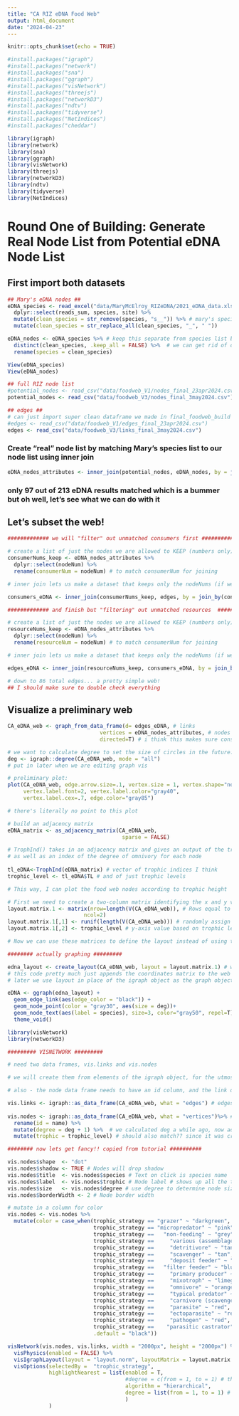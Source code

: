 ```yaml
---
title: "CA RIZ eDNA Food Web"
output: html_document
date: "2024-04-23"
---
```


```r
knitr::opts_chunk$set(echo = TRUE)

#install.packages("igraph") 
#install.packages("network") 
#install.packages("sna")
#install.packages("ggraph")
#install.packages("visNetwork")
#install.packages("threejs")
#install.packages("networkD3")
#install.packages("ndtv")
#install.packages("tidyverse")
#install.packages("NetIndices")
#install.packages("cheddar")

library(igraph) 
library(network) 
library(sna)
library(ggraph)
library(visNetwork)
library(threejs)
library(networkD3)
library(ndtv) 
library(tidyverse)
library(NetIndices)
```

# Round One of Building: Generate Real Node List from Potential eDNA Node List 
## First import both datasets
```r

## Mary's eDNA nodes ##
eDNA_species <- read_excel("data/MaryMcElroy_RIZeDNA/2021_eDNA_data.xlsx", sheet = "ASV") %>% 
  dplyr::select(reads_sum, species, site) %>% 
  mutate(clean_species = str_remove(species, "s__")) %>% # mary's species have a "s__" in front of them and a "_" between genus and sp.
  mutate(clean_species = str_replace_all(clean_species, "_", " "))

eDNA_nodes <- eDNA_species %>% # keep this separate from species list because we might subset species list later
  distinct(clean_species, .keep_all = FALSE) %>%  # we can get rid of other columns for now
  rename(species = clean_species)

View(eDNA_species)
View(eDNA_nodes)

## full RIZ node list
#potential_nodes <- read_csv("data/foodweb_V1/nodes_final_23apr2024.csv")
potential_nodes <- read_csv("data/foodweb_V3/nodes_final_3may2024.csv")

## edges ##
# can just import super clean dataframe we made in final_foodweb_build
#edges <- read_csv("data/foodweb_V1/edges_final_23apr2024.csv")
edges <- read_csv("data/foodweb_V3/links_final_3may2024.csv")

```

### Create "real" node list by matching Mary's species list to our node list using inner join
```r

eDNA_nodes_attributes <- inner_join(potential_nodes, eDNA_nodes, by = join_by(species)) # make sure nodeNum is the first column, for igraph

```

### only 97 out of 213 eDNA results matched which is a bummer but oh well, let's see what we can do with it
## Let's subset the web!
```r

############# we will "filter" out unmatched consumers first #############

# create a list of just the nodes we are allowed to KEEP (numbers only)
consumerNums_keep <- eDNA_nodes_attributes %>% 
  dplyr::select(nodeNum) %>% 
  rename(consumerNum = nodeNum) # to match consumerNum for joining

# inner join lets us make a dataset that keeps only the nodeNums (if we join by node num) that are in BOTH datasets

consumers_eDNA <- inner_join(consumerNums_keep, edges, by = join_by(consumerNum))

############# and finish but "filtering" out unmatched resources  ############# 

# create a list of just the nodes we are allowed to KEEP (numbers only) - this dataset is identical to consumerNums_keep
resourceNums_keep <- eDNA_nodes_attributes %>% 
  dplyr::select(nodeNum) %>% 
  rename(resourceNum = nodeNum) # to match consumerNum for joining

# inner join lets us make a dataset that keeps only the nodeNums (if we join by numbers) that are in BOTH datasets

edges_eDNA <- inner_join(resourceNums_keep, consumers_eDNA, by = join_by(resourceNum)) # we can name this one edges_clean because we're done!

# down to 86 total edges... a pretty simple web! 
## I should make sure to double check everything
```

## Visualize a preliminary web

```r
CA_eDNA_web <- graph_from_data_frame(d= edges_eDNA, # links
                             vertices = eDNA_nodes_attributes, # nodes
                             directed=T) # i think this makes sure consumers "point" to resources

# we want to calculate degree to set the size of circles in the future:
deg <- igraph::degree(CA_eDNA_web, mode = "all")
# put in later when we are editing graph vis

# preliminary plot:
plot(CA_eDNA_web, edge.arrow.size=.1, vertex.size = 1, vertex.shape="none", vertex.label=V(CA_eDNA_web)$species, 
     vertex.label.font=2, vertex.label.color="gray40",
     vertex.label.cex=.7, edge.color="gray85")

# there's literally no point to this plot
```


```r

# build an adjacency matrix
eDNA_matrix <- as_adjacency_matrix(CA_eDNA_web,
                                    sparse = FALSE)

# TrophInd() takes in an adjacency matrix and gives an output of the trophic level of each node,
# as well as an index of the degree of omnivory for each node
 
tl_eDNA<-TrophInd(eDNA_matrix) # vector of trophic indices I think
trophic_level <- tl_eDNA$TL # and of just trophic levels

# This way, I can plot the food web nodes according to trophic height

# First we need to create a two-column matrix identifying the x and y values for each node, using the original igraph object
layout.matrix.1 <- matrix(nrow=length(V(CA_eDNA_web)), # Rows equal to the number of vertices
                        ncol=2)
layout.matrix.1[,1] <- runif(length(V(CA_eDNA_web))) # randomly assign positions along x-axis (like jitter)
layout.matrix.1[,2] <- trophic_level # y-axis value based on trophic level

# Now we can use these matrices to define the layout instead of using the circle layout

######## actually graphing #########

edna_layout <- create_layout(CA_eDNA_web, layout = layout.matrix.1) # we constructed this layout.matrix.1 earlier by hand kinda using trophic levels
# this code pretty much just appends the coordinates matrix to the web dataframe
# later we use layout in place of the igraph object as the graph object

eDNA <- ggraph(edna_layout) + 
  geom_edge_link(aes(edge_color = "black")) +
  geom_node_point(color = "gray30", aes(size = deg))+
  geom_node_text(aes(label = species), size=3, color="gray50", repel=T)+
  theme_void()

```

```r
library(visNetwork)
library(networkD3)

######### VISNETWORK #########

# need two data frames, vis.links and vis.nodes

# we will create them from elements of the igraph object, for the utmost consistency

# also - the node data frame needs to have an id column, and the link data needs to have from and to columns denoting the start and end of each tie.

vis.links <- igraph::as_data_frame(CA_eDNA_web, what = "edges") # edges are links; this code has renamed the columns correctly for us, what luck!
  
vis.nodes <- igraph::as_data_frame(CA_eDNA_web, what = "vertices")%>% # vertices are nodes
  rename(id = name) %>% 
  mutate(degree = deg + 1) %>%  # we calculated deg a while ago, now added it to df, it should match?!
  mutate(trophic = trophic_level) # should also match?? since it was created from the same list in the same order i fycjking hope

######## now lets get fancy!! copied from tutorial ##########

vis.nodes$shape  <- "dot"  
vis.nodes$shadow <- TRUE # Nodes will drop shadow
vis.nodes$title  <- vis.nodes$species # Text on click is species name
vis.nodes$label  <- vis.nodes$trophic # Node label # shows up all the time, we don't want that
vis.nodes$size   <- vis.nodes$degree # use degree to determine node size
vis.nodes$borderWidth <- 2 # Node border width

# mutate in a column for color
vis.nodes <- vis.nodes %>% 
  mutate(color = case_when(trophic_strategy == "grazer" ~ "darkgreen",
                           trophic_strategy == "micropredator" ~ "pink",
                           trophic_strategy ==   "non-feeding" ~ "grey",
                           trophic_strategy ==     "various (assemblage)" ~ "grey",
                           trophic_strategy ==     "detritivore" ~ "tan",
                           trophic_strategy ==     "scavenger" ~ "tan",
                           trophic_strategy ==     "deposit feeder" ~ "tan",
                           trophic_strategy ==   "filter feeder" ~ "blue",
                           trophic_strategy ==     "primary producer" ~ "limegreen",
                           trophic_strategy ==     "mixotroph" ~ "limegreen",
                           trophic_strategy ==     "omnivore" ~ "orange",
                           trophic_strategy ==     "typical predator" ~ "purple",
                           trophic_strategy ==     "carnivore (scavenger + predator)" ~ "purple",
                           trophic_strategy ==     "parasite" ~ "red",
                           trophic_strategy ==     "ectoparasite" ~ "red",
                           trophic_strategy ==     "pathogen" ~ "red",
                           trophic_strategy ==    "parasitic castrator" ~ "red",
                           .default = "black"))

visNetwork(vis.nodes, vis.links, width = "2000px", height = "2000px") %>% 
  visPhysics(enabled = FALSE) %>% 
  visIgraphLayout(layout = "layout.norm", layoutMatrix = layout.matrix.1) %>%   # woo this one worked! but it's upsidedown
  visOptions(selectedBy =  "trophic_strategy",
             highlightNearest = list(enabled = T, 
                                     #degree = c(from = 1, to = 1) # this should work but throws a JSON related error, i think becayse layout isn't hierarchical?
                                     algorithm = "hierarchical",
                                     degree = list(from = 1, to = 1) # i cannot get these to work correctly
                                     ) 
             )

```
